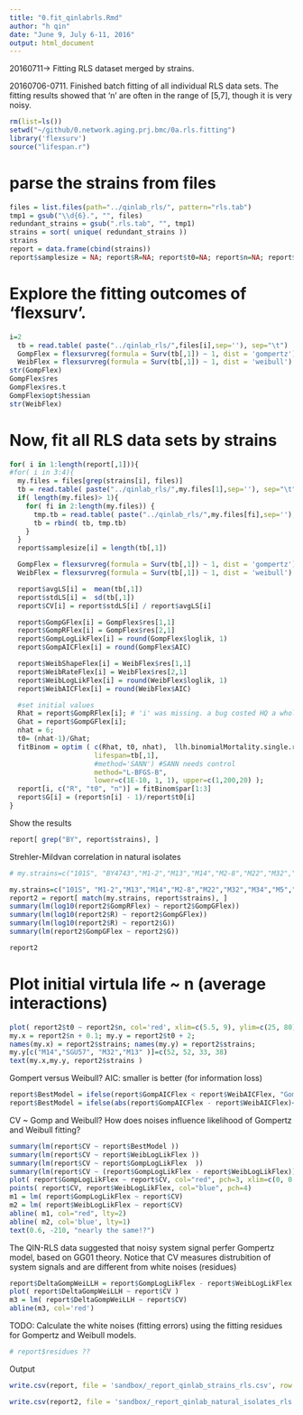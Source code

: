 ```yaml
---
title: "0.fit_qinlabrls.Rmd"
author: "h qin"
date: "June 9, July 6-11, 2016"
output: html_document
---
```


20160711-> Fitting RLS dataset merged by strains. 

20160706-0711. Finished batch fitting of all individual RLS data sets. The fitting results showed that 'n' are often in the range of [5,7], though it is very noisy. 


```r
rm(list=ls())
setwd("~/github/0.network.aging.prj.bmc/0a.rls.fitting")
library('flexsurv')
source("lifespan.r")
```

# parse the strains from files

```r
files = list.files(path="../qinlab_rls/", pattern="rls.tab")
tmp1 = gsub("\\d{6}.", "", files)
redundant_strains = gsub(".rls.tab", "", tmp1)
strains = sort( unique( redundant_strains ))
strains
report = data.frame(cbind(strains))
report$samplesize = NA; report$R=NA; report$t0=NA; report$n=NA; report$G=NA; 
```

# Explore the fitting outcomes of 'flexsurv'. 

```r
i=2
  tb = read.table( paste("../qinlab_rls/",files[i],sep=''), sep="\t")
  GompFlex = flexsurvreg(formula = Surv(tb[,1]) ~ 1, dist = 'gompertz')
  WeibFlex = flexsurvreg(formula = Surv(tb[,1]) ~ 1, dist = 'weibull')
str(GompFlex)
GompFlex$res
GompFlex$res.t
GompFlex$opt$hessian
str(WeibFlex)
```

# Now, fit all RLS data sets by strains

```r
for( i in 1:length(report[,1])){
#for( i in 3:4){
  my.files = files[grep(strains[i], files)]
  tb = read.table( paste("../qinlab_rls/",my.files[1],sep=''), sep="\t")
  if( length(my.files)> 1){
    for( fi in 2:length(my.files)) {
      tmp.tb = read.table( paste("../qinlab_rls/",my.files[fi],sep=''), sep="\t")
      tb = rbind( tb, tmp.tb)
    }
  }
  report$samplesize[i] = length(tb[,1])

  GompFlex = flexsurvreg(formula = Surv(tb[,1]) ~ 1, dist = 'gompertz')
  WeibFlex = flexsurvreg(formula = Surv(tb[,1]) ~ 1, dist = 'weibull')

  report$avgLS[i] =  mean(tb[,1])
  report$stdLS[i] =  sd(tb[,1])
  report$CV[i] = report$stdLS[i] / report$avgLS[i]

  report$GompGFlex[i] = GompFlex$res[1,1]
  report$GompRFlex[i] = GompFlex$res[2,1]
  report$GompLogLikFlex[i] = round(GompFlex$loglik, 1)
  report$GompAICFlex[i] = round(GompFlex$AIC)

  report$WeibShapeFlex[i] = WeibFlex$res[1,1]
  report$WeibRateFlex[i] = WeibFlex$res[2,1]
  report$WeibLogLikFlex[i] = round(WeibFlex$loglik, 1)  
  report$WeibAICFlex[i] = round(WeibFlex$AIC)

  #set initial values
  Rhat = report$GompRFlex[i]; # 'i' was missing. a bug costed HQ a whole afternoon.
  Ghat = report$GompGFlex[i];
  nhat = 6;  
  t0= (nhat-1)/Ghat;
  fitBinom = optim ( c(Rhat, t0, nhat),  llh.binomialMortality.single.run, 
                     lifespan=tb[,1], 
                     #method='SANN') #SANN needs control  
                     method="L-BFGS-B", 
                     lower=c(1E-10, 1, 1), upper=c(1,200,20) );  
  report[i, c("R", "t0", "n")] = fitBinom$par[1:3]
  report$G[i] = (report$n[i] - 1)/report$t0[i]
}
```

Show the results
```r
report[ grep("BY", report$strains), ]
```

Strehler-Mildvan correlation in natural isolates
```r
# my.strains=c("101S", "BY4743","M1-2","M13","M14","M2-8","M22","M32","M34","M5","M8","RM112N","S288c","SGU57","SK1","W303","YPS128","YPS163")

my.strains=c("101S", "M1-2","M13","M14","M2-8","M22","M32","M34","M5","M8","RM112N","S288c","SGU57", "YPS128","YPS163")
report2 = report[ match(my.strains, report$strains), ]
summary(lm(log10(report2$GompRFlex) ~ report2$GompGFlex))
summary(lm(log10(report2$R) ~ report2$GompGFlex))
summary(lm(log10(report2$R) ~ report2$G))
summary(lm(report2$GompGFlex ~ report2$G))

report2
```

# Plot initial virtula life ~ n (average interactions)

```r
plot( report2$t0 ~ report2$n, col='red', xlim=c(5.5, 9), ylim=c(25, 80), pch=19, xlab='n', ylab='t0')
my.x = report2$n + 0.1; my.y = report2$t0 + 2; 
names(my.x) = report2$strains; names(my.y) = report2$strains; 
my.y[c("M14","SGU57", "M32","M13" )]=c(52, 52, 33, 38)
text(my.x,my.y, report2$strains )
```

Gompert versus Weibull?
AIC: smaller is better (for information loss)
```r
report$BestModel = ifelse(report$GompAICFlex < report$WeibAICFlex, "Gomp", "Weib")
report$BestModel = ifelse(abs(report$GompAICFlex - report$WeibAICFlex)<2, "<2", report$BestModel)
```


CV ~ Gomp and Weibull? How does noises influence likelihood of Gompertz and Weibull fitting? 
```r
summary(lm(report$CV ~ report$BestModel ))
summary(lm(report$CV ~ report$WeibLogLikFlex ))
summary(lm(report$CV ~ report$GompLogLikFlex  ))
summary(lm(report$CV ~ (report$GompLogLikFlex - report$WeibLogLikFlex)))
plot( report$GompLogLikFlex ~ report$CV, col="red", pch=3, xlim=c(0, 0.8), ylim=c(-220, -80))
points( report$CV, report$WeibLogLikFlex, col="blue", pch=4)
m1 = lm( report$GompLogLikFlex ~ report$CV)
m2 = lm( report$WeibLogLikFlex ~ report$CV)
abline( m1, col="red", lty=2)
abline( m2, col='blue', lty=1)
text(0.6, -210, "nearly the same!?")
```

The QIN-RLS data suggested that noisy system signal perfer Gompertz model, based on GG01 theory. 
Notice that CV measures distrubition of system signals and are different from white noises (residues)

```r
report$DeltaGompWeiLLH = report$GompLogLikFlex - report$WeibLogLikFlex
plot( report$DeltaGompWeiLLH ~ report$CV )
m3 = lm( report$DeltaGompWeiLLH ~ report$CV)
abline(m3, col='red')
```


TODO: Calculate the white noises (fitting errors) using the fitting residues for Gompertz and Weibull models. 

```r
# report$residues ?? 

```

Output
```r
write.csv(report, file = 'sandbox/_report_qinlab_strains_rls.csv', row.names = FALSE)

write.csv(report2, file = 'sandbox/_report_qinlab_natural_isolates_rls.csv', row.names = FALSE)

```





